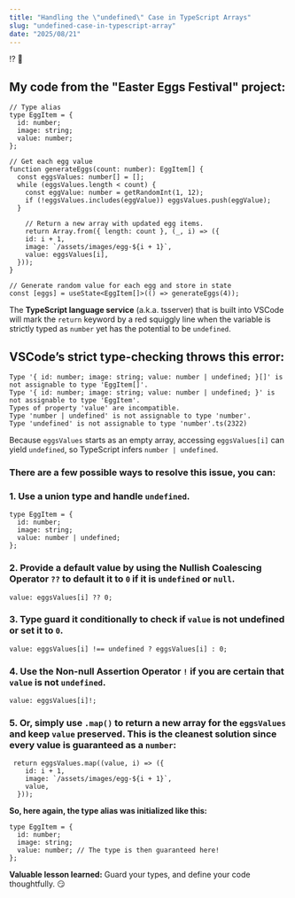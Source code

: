```yaml
---
title: "Handling the \"undefined\" Case in TypeScript Arrays"
slug: "undefined-case-in-typescript-array"
date: "2025/08/21"
---
```


<span className="emoji-large">⁉️ 🤔</span>

## My code from the "Easter Eggs Festival" project:

```
// Type alias
type EggItem = {
  id: number;
  image: string;
  value: number;
};

// Get each egg value
function generateEggs(count: number): EggItem[] {
  const eggsValues: number[] = [];
  while (eggsValues.length < count) {
    const eggValue: number = getRandomInt(1, 12);
    if (!eggsValues.includes(eggValue)) eggsValues.push(eggValue);
  }

	// Return a new array with updated egg items.
    return Array.from({ length: count }, (_, i) => ({
    id: i + 1,
    image: `/assets/images/egg-${i + 1}`,
    value: eggsValues[i],
  }));
}

// Generate random value for each egg and store in state
const [eggs] = useState<EggItem[]>(() => generateEggs(4));
```

The **TypeScript language service** (a.k.a. tsserver) that is built into VSCode will mark the `return` keyword by a red squiggly line when the variable is strictly typed as `number` yet has the potential to be `undefined`.

## VSCode’s strict type-checking throws this error:

```
Type '{ id: number; image: string; value: number | undefined; }[]' is not assignable to type 'EggItem[]'.
Type '{ id: number; image: string; value: number | undefined; }' is not assignable to type 'EggItem'.
Types of property 'value' are incompatible.
Type 'number | undefined' is not assignable to type 'number'.
Type 'undefined' is not assignable to type 'number'.ts(2322)
```

Because `eggsValues` starts as an empty array, accessing `eggsValues[i]` can yield `undefined`, so TypeScript infers `number | undefined`.

### There are a few possible ways to resolve this issue, you can:

### 1. Use a union type and handle `undefined`.

```
type EggItem = {
  id: number;
  image: string;
  value: number | undefined;
};
```

### 2. Provide a default value by using the **Nullish Coalescing Operator** `??` to default it to `0` if it is `undefined` or `null`.

```
value: eggsValues[i] ?? 0;
```

### 3. Type guard it conditionally to check if `value` is not undefined or set it to `0`.

```
value: eggsValues[i] !== undefined ? eggsValues[i] : 0;
```

### 4. Use the **Non-null Assertion Operator** `!` if you are certain that `value` is not `undefined`.

```
value: eggsValues[i]!;
```

### 5. Or, simply use `.map()` to return a new array for the `eggsValues` and keep `value` preserved. This is the cleanest solution since every value is guaranteed as a `number`:

```
 return eggsValues.map((value, i) => ({
    id: i + 1,
    image: `/assets/images/egg-${i + 1}`,
    value,
  }));
```

**So, here again, the type alias was initialized like this:**

```
type EggItem = {
  id: number;
  image: string;
  value: number; // The type is then guaranteed here!
};
```

**Valuable lesson learned:** Guard your types, and define your code thoughtfully. <span className="emoji-small">😏</span>
